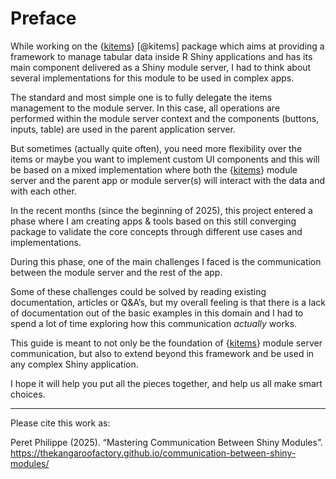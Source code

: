 # Preface {.unnumbered}

While working on the {[kitems](https://github.com/thekangaroofactory/kitems)} [@kitems] package which aims at providing a framework to manage tabular data inside R Shiny applications and has its main component delivered as a Shiny module server, I had to think about several implementations for this module to be used in complex apps.

The standard and most simple one is to fully delegate the items management to the module server. In this case, all operations are performed within the module server context and the components (buttons, inputs, table) are used in the parent application server.

But sometimes (actually quite often), you need more flexibility over the items or maybe you want to implement custom UI components and this will be based on a mixed implementation where both the {[kitems](https://github.com/thekangaroofactory/kitems)} module server and the parent app or module server(s) will interact with the data and with each other.

In the recent months (since the beginning of 2025), this project entered a phase where I am creating apps & tools based on this still converging package to validate the core concepts through different use cases and implementations.

During this phase, one of the main challenges I faced is the communication between the module server and the rest of the app.

Some of these challenges could be solved by reading existing documentation, articles or Q&A's, but my overall feeling is that there is a lack of documentation out of the basic examples in this domain and I had to spend a lot of time exploring how this communication *actually* works.

This guide is meant to not only be the foundation of {[kitems](https://github.com/thekangaroofactory/kitems)} module server communication, but also to extend beyond this framework and be used in any complex Shiny application.

I hope it will help you put all the pieces together, and help us all make smart choices.

------------------------------------------------------------------------

Please cite this work as:

Peret Philippe (2025). "Mastering Communication Between Shiny Modules". <https://thekangaroofactory.github.io/communication-between-shiny-modules/>
